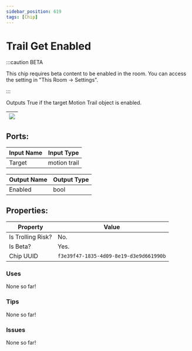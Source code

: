```yaml
---
sidebar_position: 619
tags: [Chip]
---
```


# Trail Get Enabled
:::caution BETA

This chip requires beta content to be enabled in the room. You can access the setting in "This Room -> Settings".

:::

Outputs True if the target Motion Trail object is enabled.

| ![](https://images-ext-2.discordapp.net/external/MPmIaQzlEPmgGWlgi-WxBBXt0Bjv_zWPkg1y1f_sy3s/https/www.recroomcircuits.com/image/circuit/absolute-value?width=206&height=108) |
|-----|

## Ports:

| Input Name | Input Type |
|-----------|-----------|
| Target | motion trail |

| Output Name | Output Type |
|-----------|-----------|
| Enabled | bool |

## Properties:

| Property  | Value |
|-------------------|-----------|
| Is Trolling Risk? | No. |
| Is Beta? | Yes. |
| Chip UUID | `f3e39f47-1835-4d09-8e19-d3e9d661990b` |

### Uses

None so far!

### Tips

None so far!

### Issues

None so far!